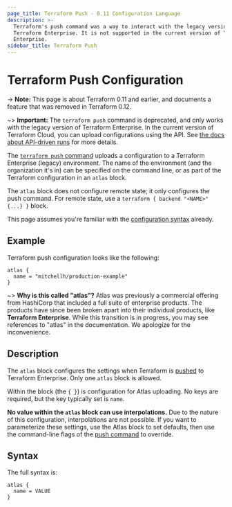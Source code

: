```yaml
---
page_title: Terraform Push - 0.11 Configuration Language
description: >-
  Terraform's push command was a way to interact with the legacy version of
  Terraform Enterprise. It is not supported in the current version of Terraform
  Enterprise.
sidebar_title: Terraform Push
---
```


# Terraform Push Configuration

-> **Note:** This page is about Terraform 0.11 and earlier, and documents a
feature that was removed in Terraform 0.12.

~> **Important:** The `terraform push` command is deprecated, and only works with the legacy version of Terraform Enterprise. In the current version of Terraform Cloud, you can upload configurations using the API. See [the docs about API-driven runs](/cloud-docs/run/api) for more details.

The [`terraform push` command](/cli/commands/push) uploads a configuration to a Terraform Enterprise (legacy) environment. The name of the environment (and the organization it's in) can be specified on the command line, or as part of the Terraform configuration in an `atlas` block.

The `atlas` block does not configure remote state; it only configures the push command. For remote state, use a `terraform { backend "<NAME>" {...} }` block.

This page assumes you're familiar with the
[configuration syntax](/language/configuration-0-11/syntax)
already.

## Example

Terraform push configuration looks like the following:

```hcl
atlas {
  name = "mitchellh/production-example"
}
```

~> **Why is this called "atlas"?** Atlas was previously a commercial offering
from HashiCorp that included a full suite of enterprise products. The products
have since been broken apart into their individual products, like **Terraform
Enterprise**. While this transition is in progress, you may see references to
"atlas" in the documentation. We apologize for the inconvenience.

## Description

The `atlas` block configures the settings when Terraform is
[pushed](/cli/commands/push) to Terraform Enterprise. Only one `atlas` block
is allowed.

Within the block (the `{ }`) is configuration for Atlas uploading.
No keys are required, but the key typically set is `name`.

**No value within the `atlas` block can use interpolations.** Due
to the nature of this configuration, interpolations are not possible.
If you want to parameterize these settings, use the Atlas block to
set defaults, then use the command-line flags of the
[push command](/cli/commands/push) to override.

## Syntax

The full syntax is:

```text
atlas {
  name = VALUE
}
```
